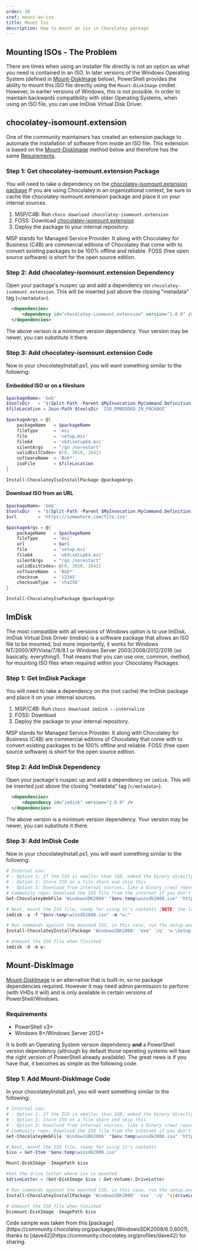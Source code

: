 ```yaml
---
order: 30
xref: mount-an-iso
title: Mount Iso
description: How to mount an iso in Chocolatey package
---
```


## Mounting ISOs - The Problem

There are times when using an installer file directly is not an option as what you need is contained in an ISO. In later versions of the Windows Operating System (defined in [Mount-DiskImage](#mount-diskimage) below), PowerShell provides the ability to mount this ISO file directly using the `Mount-DiskImage` cmdlet.  However, in earlier versions of Windows, this is not possible. In order to maintain backwards compatibility with older Operating Systems, when using an ISO file, you can use ImDisk Virtual Disk Driver.

## chocolatey-isomount.extension

One of the community maintainers has created an extension package to automate the installation of software from inside an ISO file. This extension is based on the [Mount-DiskImage](#mount-diskimage) method below and therefore has the same [Requirements](#requirements).

### Step 1: Get chocolatey-isomount.extension Package

You will need to take a dependency on the [chocolatey-isomount.extension package](https://community.chocolatey.org/packages/chocolatey-isomount.extension) If you are using Chocolatey in an organizational context, be sure to cache the chocolatey-isomount.extension package and place it on your internal sources.

1. MSP/C4B: Run `choco download chocolatey-isomount.extension`
1. FOSS: Download [chocolatey-isomount.extension](https://community.chocolatey.org/api/v2/package/chocolatey-isomount.extension)
1. Deploy the package to your internal repository.

<Callout type="info">
    MSP stands for Managed Service Provider. It along with Chocolatey for Business (C4B) are commercial editions of Chocolatey that come with <Xref title="Package Internalizer" value="recompile-packages" /> to convert existing packages to be 100% offline and reliable. FOSS (free open source software) is short for the open source edition.
</Callout>

### Step 2: Add chocolatey-isomount.extension Dependency

Open your package's nuspec up and add a dependency on `chocolatey-isomount.extension`. This will be inserted just above the closing "metadata" tag (`</metadata>`).

```xml
  <dependencies>
      <dependency id="chocolatey-isomount.extension" version="1.0.0" />
  </dependencies>
```

<Callout type="info">
    The above version is a minimum version dependency. Your version may be newer, you can substitute it there.
</Callout>

### Step 3: Add chocolatey-isomount.extension Code

Now in your chocolateyInstall.ps1, you will want something similar to the following:

#### Embedded ISO or on a fileshare

```powershell
$packageName= 'bob'
$toolsDir   = "$(Split-Path -Parent $MyInvocation.MyCommand.Definition)"
$fileLocation = Join-Path $toolsDir 'ISO_EMBEDDED_IN_PACKAGE'

$packageArgs = @{
    packageName   = $packageName
    fileType      = 'msi'
    file          = 'setup.msi'
    file64        = 'x64\setup64.msi'
    silentArgs    = "/qn /norestart"
    validExitCodes= @(0, 3010, 1641)
    softwareName  = 'Bob*'
    isoFile       = $fileLocation
}

Install-ChocolateyIsoInstallPackage @packageArgs
```

#### Download ISO from an URL

```powershell
$packageName= 'bob'
$toolsDir   = "$(Split-Path -Parent $MyInvocation.MyCommand.Definition)"
$url        = 'https://somewhere.com/file.iso'

$packageArgs = @{
    packageName   = $packageName
    fileType      = 'msi'
    url           = $url
    file          = 'setup.msi'
    file64        = 'x64\setup64.msi'
    silentArgs    = "/qn /norestart"
    validExitCodes= @(0, 3010, 1641)
    softwareName  = 'Bob*'
    checksum      = '12345'
    checksumType  = 'sha256'
}

Install-ChocolateyIsoPackage @packageArgs
```

## ImDisk

The most compatible with all versions of Windows option is to use ImDisk. ImDisk Virtual Disk Driver (imdisk) is a software package that allows an ISO file to be mounted, but more importantly, it works for Windows NT/2000/XP/Vista/7/8/8.1 or Windows Server 2003/2008/2012/2016 (so basically, everything!). That means that you can use one, common, method, for mounting ISO files when required within your Chocolatey Packages.

### Step 1: Get ImDisk Package

You will need to take a dependency on the <Xref title="ImDisk package](https://community.chocolatey.org/packages/imdisk). If you are using Chocolatey in an organizational context, be sure to [internalize" value="recompile-packages" /> (not cache) the ImDisk package and place it on your internal sources.

1. MSP/C4B: Run `choco download imdisk --internalize`
1. FOSS: Download <Xref title="imdisk](https://community.chocolatey.org/api/v2/package/imdisk) - [internalize manually" value="recompile-packages" />
1. Deploy the package to your internal repository.

<Callout type="info">
    MSP stands for Managed Service Provider. It along with Chocolatey for Business (C4B) are commercial editions of Chocolatey that come with <Xref title="Package Internalizer" value="recompile-packages" /> to convert existing packages to be 100% offline and reliable. FOSS (free open source software) is short for the open source edition.
</Callout>

### Step 2: Add ImDisk Dependency

Open your package's nuspec up and add a dependency on `imdisk`. This will be inserted just above the closing "metadata" tag (`</metadata>`).

```xml
  <dependencies>
      <dependency id="imdisk" version="2.0.9" />
  </dependencies>
```

<Callout type="info">
    The above version is a minimum version dependency. Your version may be newer, you can substitute it there.
</Callout>

### Step 3: Add ImDisk Code

Now in your chocolateyInstall.ps1, you will want something similar to the following:

```powershell
# Internal use:
# - Option 1: If the ISO is smaller than 1GB, embed the binary directly into the package for the most reliable use skip this
# - Option 2: Store ISO on a file share and skip this
# - Option 3: Download from internal sources, like a binary (raw) repository in Artifactory, Nexus, or ProGet.
# Community repo: Download the ISO file from the internet if you don't have distribution rights or the file is larger than 250MB.
Get-ChocolateyWebFile 'WindowsSDK2008' "$env:temp\winsdk2008.iso" 'http://download.microsoft.com/download/f/e/6/fe6eb291-e187-4b06-ad78-bb45d066c30f/6.0.6001.18000.367-KRMSDK_EN.iso'

# Next, mount the ISO file, ready for using it's contents (NOTE: the last parameter here is the drive letter that will be assigned to the mounted ISO)
imdisk -a -f "$env:temp\winsdk2008.iso" -m "w:"

# Run commands against the mounted ISO, in this case, run the setup.exe
Install-ChocolateyInstallPackage 'WindowsSDK2008' 'exe' '/q' 'w:\Setup.exe'

# Unmount the ISO file when finished
imdisk -d -m w:

```

## Mount-DiskImage

[Mount-DiskImage](https://docs.microsoft.com/en-us/powershell/module/storage/mount-diskimage)
is an alternative that is built-in, so no package dependencies required. However it may need admin permission to perform (with VHDs it will) and is only available in certain versions of PowerShell/Windows.

### Requirements

* PowerShell v3+
* Windows 8+/Windows Server 2012+

It is both an Operating System version dependency **and** a PowerShell version dependency (although by default those operating systems will have the right version of PowerShell already available). The great news is if you have that, it becomes as simple as the following code.

### Step 1: Add Mount-DiskImage Code

In your chocolateyInstall.ps1, you will want something similar to the following:

```powershell
# Internal use:
# - Option 1: If the ISO is smaller than 1GB, embed the binary directly into the package for the most reliable use skip this
# - Option 2: Store ISO on a file share and skip this
# - Option 3: Download from internal sources, like a binary (raw) repository in Artifactory, Nexus, or ProGet.
# Community repo: Download the ISO file from the internet if you don't have distribution rights or the file is larger than 250MB.
Get-ChocolateyWebFile 'WindowsSDK2008' "$env:temp\winsdk2008.iso" 'http://download.microsoft.com/download/f/e/6/fe6eb291-e187-4b06-ad78-bb45d066c30f/6.0.6001.18000.367-KRMSDK_EN.iso'

# Next, mount the ISO file, ready for using it's contents
$iso = Get-Item "$env:temp\winsdk2008.iso"

Mount-DiskImage -ImagePath $iso

#Get the drive letter where iso is mounted
$driveLetter = (Get-DiskImage $iso | Get-Volume).DriveLetter

# Run commands against the mounted ISO, in this case, run the setup.exe
Install-ChocolateyInstallPackage 'WindowsSDK2008' 'exe' '/q' "${driveLetter}:\Setup.exe"

# Unmount the ISO file when finished
Dismount-DiskImage -ImagePath $iso

```

<Callout type="info">
    Code sample was taken from this [package](https://community.chocolatey.org/packages/WindowsSDK2008/6.0.6001), thanks to [dave42](https://community.chocolatey.org/profiles/dave42) for sharing.
</Callout>